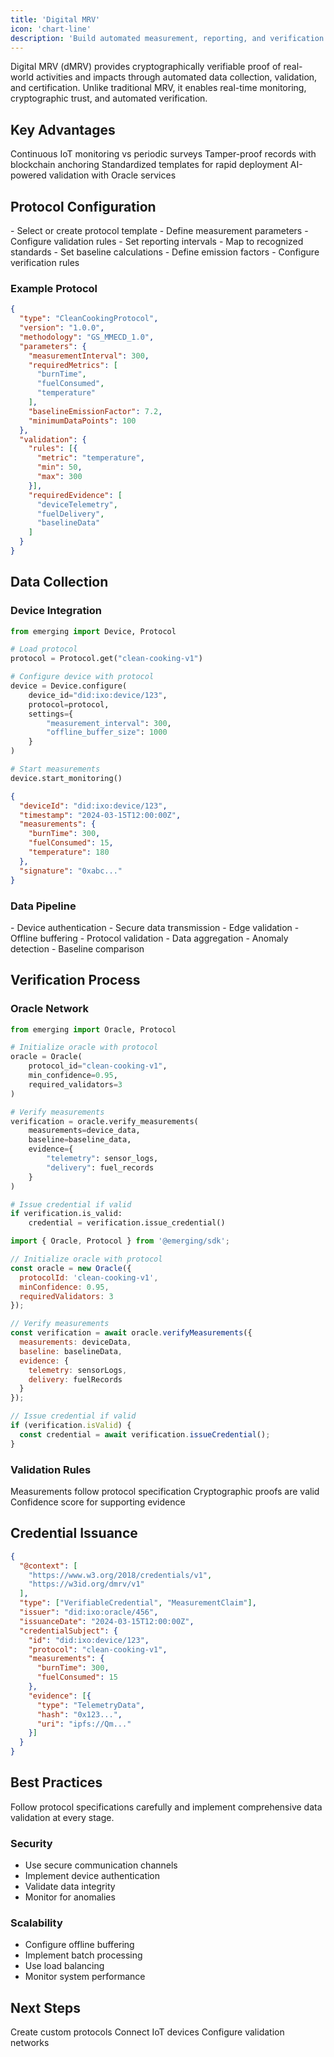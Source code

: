 ```yaml
---
title: 'Digital MRV'
icon: 'chart-line'
description: 'Build automated measurement, reporting, and verification systems using IoT devices, blockchain, and Agentic Oracles'
---
```


<Tip>
Digital MRV (dMRV) provides cryptographically verifiable proof of real-world activities and impacts through automated data collection, validation, and certification. Unlike traditional MRV, it enables real-time monitoring, cryptographic trust, and automated verification.
</Tip>

## Key Advantages

<CardGroup>

<Card title="Real-Time Data" icon="clock">
  Continuous IoT monitoring vs periodic surveys
</Card>

<Card title="Cryptographic Trust" icon="shield-check">
  Tamper-proof records with blockchain anchoring
</Card>

<Card title="Protocol-Driven" icon="file-code">
  Standardized templates for rapid deployment
</Card>

<Card title="Automated Verification" icon="brain">
  AI-powered validation with Oracle services
</Card>

</CardGroup>

## Protocol Configuration

<AccordionGroup>

<Accordion title="Project Setup">
- Select or create protocol template
- Define measurement parameters
- Configure validation rules
- Set reporting intervals
</Accordion>

<Accordion title="Methodology Alignment">
- Map to recognized standards
- Set baseline calculations
- Define emission factors
- Configure verification rules
</Accordion>

</AccordionGroup>

### Example Protocol

```json
{
  "type": "CleanCookingProtocol",
  "version": "1.0.0",
  "methodology": "GS_MMECD_1.0",
  "parameters": {
    "measurementInterval": 300,
    "requiredMetrics": [
      "burnTime",
      "fuelConsumed",
      "temperature"
    ],
    "baselineEmissionFactor": 7.2,
    "minimumDataPoints": 100
  },
  "validation": {
    "rules": [{
      "metric": "temperature",
      "min": 50,
      "max": 300
    }],
    "requiredEvidence": [
      "deviceTelemetry",
      "fuelDelivery",
      "baselineData"
    ]
  }
}
```

## Data Collection

### Device Integration

<CodeGroup>

```python Configure Device
from emerging import Device, Protocol

# Load protocol
protocol = Protocol.get("clean-cooking-v1")

# Configure device with protocol
device = Device.configure(
    device_id="did:ixo:device/123",
    protocol=protocol,
    settings={
        "measurement_interval": 300,
        "offline_buffer_size": 1000
    }
)

# Start measurements
device.start_monitoring()
```

```json Device Telemetry
{
  "deviceId": "did:ixo:device/123",
  "timestamp": "2024-03-15T12:00:00Z",
  "measurements": {
    "burnTime": 300,
    "fuelConsumed": 15,
    "temperature": 180
  },
  "signature": "0xabc..."
}
```

</CodeGroup>

### Data Pipeline

<AccordionGroup>

<Accordion title="Collection">
- Device authentication
- Secure data transmission
- Edge validation
- Offline buffering
</Accordion>

<Accordion title="Processing">
- Protocol validation
- Data aggregation
- Anomaly detection
- Baseline comparison
</Accordion>

</AccordionGroup>

## Verification Process

### Oracle Network

<CodeGroup>

```python
from emerging import Oracle, Protocol

# Initialize oracle with protocol
oracle = Oracle(
    protocol_id="clean-cooking-v1",
    min_confidence=0.95,
    required_validators=3
)

# Verify measurements
verification = oracle.verify_measurements(
    measurements=device_data,
    baseline=baseline_data,
    evidence={
        "telemetry": sensor_logs,
        "delivery": fuel_records
    }
)

# Issue credential if valid
if verification.is_valid:
    credential = verification.issue_credential()
```

```javascript
import { Oracle, Protocol } from '@emerging/sdk';

// Initialize oracle with protocol
const oracle = new Oracle({
  protocolId: 'clean-cooking-v1',
  minConfidence: 0.95,
  requiredValidators: 3
});

// Verify measurements
const verification = await oracle.verifyMeasurements({
  measurements: deviceData,
  baseline: baselineData,
  evidence: {
    telemetry: sensorLogs,
    delivery: fuelRecords
  }
});

// Issue credential if valid
if (verification.isValid) {
  const credential = await verification.issueCredential();
}
```

</CodeGroup>

### Validation Rules

<ResponseField name="protocolCompliance" type="boolean" required>
  Measurements follow protocol specification
</ResponseField>

<ResponseField name="dataIntegrity" type="boolean" required>
  Cryptographic proofs are valid
</ResponseField>

<ResponseField name="evidenceQuality" type="number" required>
  Confidence score for supporting evidence
</ResponseField>

## Credential Issuance

```json
{
  "@context": [
    "https://www.w3.org/2018/credentials/v1",
    "https://w3id.org/dmrv/v1"
  ],
  "type": ["VerifiableCredential", "MeasurementClaim"],
  "issuer": "did:ixo:oracle/456",
  "issuanceDate": "2024-03-15T12:00:00Z",
  "credentialSubject": {
    "id": "did:ixo:device/123",
    "protocol": "clean-cooking-v1",
    "measurements": {
      "burnTime": 300,
      "fuelConsumed": 15
    },
    "evidence": [{
      "type": "TelemetryData",
      "hash": "0x123...",
      "uri": "ipfs://Qm..."
    }]
  }
}
```

## Best Practices

<Tip>
Follow protocol specifications carefully and implement comprehensive data validation at every stage.
</Tip>

### Security

- Use secure communication channels
- Implement device authentication
- Validate data integrity
- Monitor for anomalies

### Scalability

- Configure offline buffering
- Implement batch processing
- Use load balancing
- Monitor system performance

## Next Steps

<CardGroup>

<Card title="Protocol Guide" icon="file-code">
  Create custom protocols
</Card>

<Card title="Device Integration" icon="microchip">
  Connect IoT devices
</Card>

<Card title="Oracle Setup" icon="brain">
  Configure validation networks
</Card>

</CardGroup>